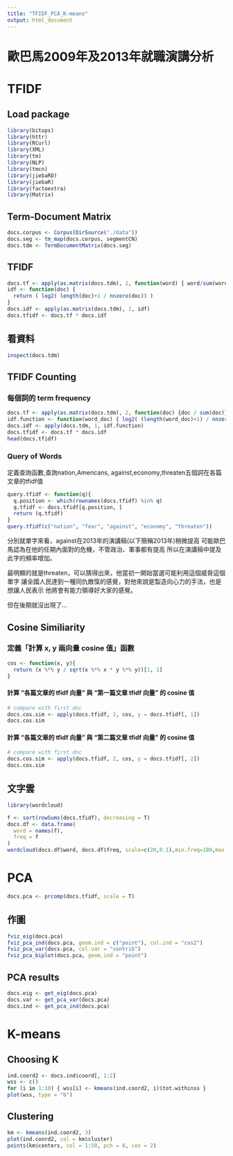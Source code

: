```yaml
---
title: "TFIDF_PCA_K-means"
output: html_document
---
```


# 歐巴馬2009年及2013年就職演講分析

# TFIDF

## Load package

```r
library(bitops)
library(httr)
library(RCurl)
library(XML)
library(tm)
library(NLP)
library(tmcn)
library(jiebaRD)
library(jiebaR)
library(factoextra)
library(Matrix)
```


## Term-Document Matrix

```r
docs.corpus <- Corpus(DirSource("./data"))
docs.seg <- tm_map(docs.corpus, segmentCN)
docs.tdm <- TermDocumentMatrix(docs.seg)
```

## TFIDF

```r
docs.tf <- apply(as.matrix(docs.tdm), 2, function(word) { word/sum(word) })
idf <- function(doc) {
  return ( log2( length(doc)+1 / nnzero(doc)) )
}
docs.idf <- apply(as.matrix(docs.tdm), 1, idf)
docs.tfidf <- docs.tf * docs.idf
```

## 看資料

```r
inspect(docs.tdm)
```

## TFIDF Counting

### 每個詞的 term frequency

```r
docs.tf <- apply(as.matrix(docs.tdm), 2, function(doc) {doc / sum(doc)})
idf.function <- function(word_doc) { log2( (length(word_doc)+1) / nnzero(word_doc) ) }
docs.idf <- apply(docs.tdm, 1, idf.function)
docs.tfidf <- docs.tf * docs.idf
head(docs.tfidf)
```

### Query of Words

定義查詢函數,查詢nation,Americans, against,economy,threaten五個詞在各篇文章的tfidf值

```r
query.tfidf <- function(q){
  q.position <- which(rownames(docs.tfidf) %in% q)
  q.tfidf <- docs.tfidf[q.position, ]
  return (q.tfidf)
}
query.tfidf(c("nation", "fear", "against", "economy", "threaten"))
```

分別就單字來看，against在2013年的演講稿(以下簡稱2013年)稍微提高
可能歐巴馬認為在他的任期內面對的危機，不管政治、軍事都有提高
所以在演講稿中提及此字的頻率增加。

最明顯的就是threaten，可以猜得出來，他當初一開始當選可能利用這個威脅這個單字
讓全國人民達到一種同仇敵愾的感覺，對他來說是製造向心力的手法，也是想讓人民表示
他將會有能力領導好大家的感覺。

但在後期就沒出現了...

## Cosine Similiarity

### 定義「計算 x, y 兩向量 cosine 值」函數

```r
cos <- function(x, y){
  return (x %*% y / sqrt(x %*% x * y %*% y))[1, 1]
}
```

#### 計算 “各篇文章的 tfidf 向量” 與 “第一篇文章 tfidf 向量” 的 cosine 值

```r
# compare with first doc
docs.cos.sim <- apply(docs.tfidf, 2, cos, y = docs.tfidf[, 1])
docs.cos.sim
```

#### 計算 “各篇文章的 tfidf 向量” 與 “第二篇文章 tfidf 向量” 的 cosine 值

```r
# compare with first doc
docs.cos.sim <- apply(docs.tfidf, 2, cos, y = docs.tfidf[, 2])
docs.cos.sim
```

## 文字雲

```r
library(wordcloud)

f <- sort(rowSums(docs.tfidf), decreasing = T)
docs.df <- data.frame(
  word = names(f),
  freq = f
)
wordcloud(docs.df$word, docs.df$freq, scale=c(20,0.1),min.freq=180,max.words=40, colors=brewer.pal(8, "Dark2"))
```

# PCA

```r
docs.pca <- prcomp(docs.tfidf, scale = T)
```

## 作圖

```r
fviz_eig(docs.pca)
fviz_pca_ind(docs.pca, geom.ind = c("point"), col.ind = "cos2")
fviz_pca_var(docs.pca, col.var = "contrib")
fviz_pca_biplot(docs.pca, geom.ind = "point")
```

## PCA results

```r
docs.eig <- get_eig(docs.pca)
docs.var <- get_pca_var(docs.pca)
docs.ind <- get_pca_ind(docs.pca)
```

# K-means

## Choosing K

```r
ind.coord2 <- docs.ind$coord[, 1:2]
wss <- c()
for (i in 1:10) { wss[i] <- kmeans(ind.coord2, i)$tot.withinss }
plot(wss, type = "b")
```

## Clustering

```r
km <- kmeans(ind.coord2, 3)
plot(ind.coord2, col = km$cluster)
points(km$centers, col = 1:50, pch = 8, cex = 2)
```